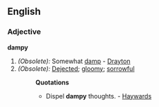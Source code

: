 ==English==

===Adjective===
'''dampy'''

#''(Obsolete):'' Somewhat [[damp]] - [[Drayton]]
#''(Obsolete):'' [[Dejected]]; [[gloomy]]; [[sorrowful]]
#:'''Quotations'''
#:*Dispel '''dampy''' thoughts. - [[Haywards]]